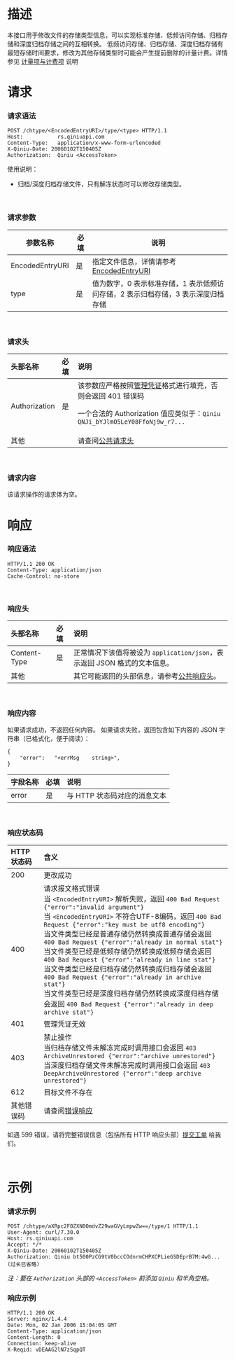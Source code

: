 # **描述**
本接口用于修改文件的存储类型信息，可以实现标准存储、低频访问存储、归档存储和深度归档存储之间的互相转换。
低频访问存储、归档存储、深度归档存储有最短存储时间要求，修改为其他存储类型时可能会产生提前删除的计量计费。详情参见 [计量项与计费项](
/kodo/buying_guide/6379/metering-and-billing) 说明
<br>

# **请求**

### **请求语法**
```
POST /chtype/<EncodedEntryURI>/type/<type> HTTP/1.1
Host:           rs.qiniuapi.com
Content-Type:   application/x-www-form-urlencoded
X-Qiniu-Date: 20060102T150405Z
Authorization:  Qiniu <AccessToken>
```
使用说明：
- 归档/深度归档存储文件，只有解冻状态时可以修改存储类型。
<br>

### **请求参数**
| 参数名称 | 必填 | 说明 |
| --- | --- | --- |
|EncodedEntryURI|是|指定文件信息，详情请参考[EncodedEntryURI](/kodo/api/1276/data-format)|
|type|是| 值为数字，0 表示标准存储，1 表示低频访问存储，2 表示归档存储，3 表示深度归档存储|
<br>

### **请求头**
头部名称      | 必填 | 说明
:------------ | :--- | :-----------------------------
Authorization | 是   | 该参数应严格按照[管理凭证](/kodo/manual/1201/access-token)格式进行填充，否则会返回 401 错误码<p>一个合法的 Authorization 值应类似于：`Qiniu QNJi_bYJlmO5LeY08FfoNj9w_r7...`|
|其他||请查阅[公共请求头](/kodo/api/3924/common-request-headers)|
<br>

### **请求内容**
该请求操作的请求体为空。
<br>

# **响应**
### **响应语法**
```
HTTP/1.1 200 OK
Content-Type: application/json
Cache-Control: no-store
```
<br>

### **响应头**
头部名称      | 必填 | 说明                              
:------------ | :--- | :-----------------------------------------------------------------
Content-Type  | 是   | 正常情况下该值将被设为 `application/json`，表示返回 JSON 格式的文本信息。
其他||其它可能返回的头部信息，请参考[公共响应头](/kodo/api/3924/common-request-headers)。
<br>

### **响应内容**
如果请求成功，不返回任何内容。
如果请求失败，返回包含如下内容的 JSON 字符串（已格式化，便于阅读）：  
```
{
    "error":   "<errMsg    string>",
}
```
字段名称     | 必填 | 说明                              
:----------- | :--- | :------
error      | 是   | 与 HTTP 状态码对应的消息文本
<br>


<a id="chtype-response-status"></a>
### **响应状态码**

HTTP状态码 | 含义
:--------- | :--------------------------
200        | 更改成功
400	       | 请求报文格式错误<br>当 `<EncodedEntryURI>` 解析失败，返回 `400 Bad Request {"error":"invalid argument"}`<br>当 `<EncodedEntryURI>` 不符合UTF-8编码，返回 `400 Bad Request {"error":"key must be utf8 encoding"}`<br>当文件类型已经是普通存储仍然转换成普通存储会返回 `400 Bad Request {"error":"already in normal stat"}`<br>当文件类型已经是低频存储仍然转换成低频存储会返回 `400 Bad Request {"error":"already in line stat"}`<br>当文件类型已经是归档存储仍然转换成归档存储会返回 `400 Bad Request {"error":"already in archive stat"}`<br>当文件类型已经是深度归档存储仍然转换成深度归档存储会返回 `400 Bad Request {"error":"already in deep archive stat"}`
401        | 管理凭证无效
403        | 禁止操作<br>当归档存储文件未解冻完成时调用接口会返回 `403 ArchiveUnrestored {"error":"archive unrestored"}`<br>当深度归档存储文件未解冻完成时调用接口会返回 `403 DeepArchiveUnrestored {"error":"deep archive unrestored"}`
612        | 目标文件不存在
其他错误码 |请查阅[错误响应](/kodo/api/3928/error-responses)
如遇 599 错误，请将完整错误信息（包括所有 HTTP 响应头部）[提交工单](https://support.qiniu.com/tickets/category) 给我们。

<br>

<a id="chtype-samples"></a>
# **示例**

### **请求示例**
```
POST /chtype/aXRpc2F0ZXN0OmdvZ29waGVyLmpwZw==/type/1 HTTP/1.1
User-Agent: curl/7.30.0
Host: rs.qiniuapi.com
Accept: */*
X-Qiniu-Date: 20060102T150405Z
Authorization: Qiniu bt500PzCG9tV0bccCOdnrmCHPXCPLieGSDEprB7M:4wG...(过长已省略)
```
*注：要在 `Authorization` 头部的 `<AccessToken>` 前添加 `Qiniu` 和半角空格。*
<br>

### **响应示例**

```
HTTP/1.1 200 OK
Server: nginx/1.4.4
Date: Mon, 02 Jan 2006 15:04:05 GMT
Content-Type: application/json
Content-Length: 0
Connection: keep-alive
X-Reqid: vDEAAG2lN7zSqpQT
```